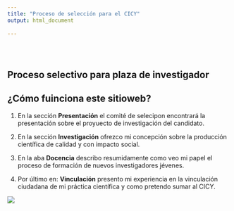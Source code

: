 ```yaml
---
title: "Proceso de selección para el CICY"
output: html_document
   
---
```


<style type="text/css">
.title {
  display: none;
}

#getting-started img {
  margin-right: 10px;
}

</style>

<div class="row" style="padding-top: 30px;">
<div class="col-sm-6">

# **Proceso selectivo para plaza de investigador**

## ¿Cómo fuinciona este sitioweb?

1. En la sección **Presentación** el comité de selecipon encontrará la presentación sobre el proyuecto de investigación del candidato.

2. En la sección **Investigación** ofrezco mi concepción sobre la producción científica de calidad y con impacto social.

3. En la aba **Docencia** describo resumidamente como veo mi papel el proceso de formación de nuevos investigadores jévenes.

4. Por último en:  **Vinculación** presento mi experiencia en la vinculación ciudadana de mi práctica científica y como pretendo sumar al CICY.



</div>
<div class="col-sm-6">

![](images/cicy_logo.png)





